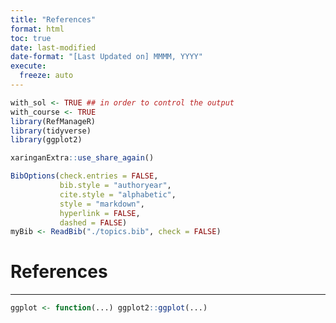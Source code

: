 ```yaml
---
title: "References"
format: html
toc: true
date: last-modified
date-format: "[Last Updated on] MMMM, YYYY"
execute: 
  freeze: auto
---
```





```r
with_sol <- TRUE ## in order to control the output
with_course <- TRUE
library(RefManageR)
library(tidyverse)
library(ggplot2)
```

```r
xaringanExtra::use_share_again()
```

```r
BibOptions(check.entries = FALSE,
           bib.style = "authoryear",
           cite.style = "alphabetic",
           style = "markdown",
           hyperlink = FALSE,
           dashed = FALSE)
myBib <- ReadBib("./topics.bib", check = FALSE)
```

# References


---

```r
ggplot <- function(...) ggplot2::ggplot(...) 
```



